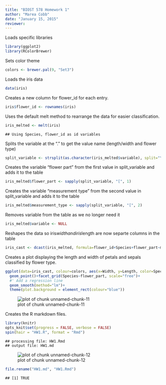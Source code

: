 ```yaml
---
title: "BIOST 578 Homework 1"
author: "Marea Cobb"
date: "January 15, 2015"
reviewer: 
---
```

Loads specific libraries 


```r
library(ggplot2)
library(RColorBrewer)
```

Sets color theme


```r
colors <- brewer.pal(9, "Set3")
```

Loads the iris data


```r
data(iris)
```

Creates a new column for flower_id for each entry.


```r
iris$flower_id <- rownames(iris)
```

Uses the default melt method to rearrange the data for easier classification.


```r
iris_melted <- melt(iris)
```

```
## Using Species, flower_id as id variables
```

Splits the variable at the "." to get the value name (length/width and flower type)


```r
split_variable <- strsplit(as.character(iris_melted$variable), split="\\.")
```

Creates the variable "flower part" from the first value in split_variable and adds it to the table


```r
iris_melted$flower_part <- sapply(split_variable, "[", 1)
```

Creates the variable "measurement type" from the second value in split_variable and adds it to the table


```r
iris_melted$measurement_type <- sapply(split_variable, "[", 2)
```

Removes variable from the table as we no longer need it


```r
iris_melted$variable <- NULL
```

Reshapes the data so iris$width and iris$length are now separte columns in the table 


```r
iris_cast <- dcast(iris_melted, formula=flower_id+Species+flower_part~measurement_type)
```

Creates a plot displaying the length and width of petals and sepals classified by flower type.


```r
ggplot(data=iris_cast, colour=colors, aes(x=Width, y=Length, color=Species))+ # Add points and use free scales in the facet
  geom_point()+facet_grid(Species~flower_part, scale="free")+
  #' Add a regression line
  geom_smooth(method="lm")+
  theme(plot.background = element_rect(colour="blue"))
```

![plot of chunk unnamed-chunk-11](figure/unnamed-chunk-11-1.png) 

Creates the R markdown files.


```r
library(knitr)
opts_knit$set(progress = FALSE, verbose = FALSE)
spin(hair = "HW1.R", format = "Rmd")
```

```
## processing file: HW1.Rmd
## output file: HW1.md
```

![plot of chunk unnamed-chunk-12](figure/unnamed-chunk-12-1.png) 

```r
file.rename("HW1.md", "HW1.Rmd")
```

```
## [1] TRUE
```

